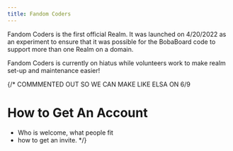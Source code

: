```yaml
---
title: Fandom Coders
---
```



Fandom Coders is the first official Realm. It was launched on 4/20/2022 as an
experiment to ensure that it was possible for the BobaBoard code to support more
than one Realm on a domain.

<Aside type="note">

Fandom Coders is currently on hiatus while volunteers work to make realm set-up
and maintenance easier!

</Aside>

{/* COMMMENTED OUT SO WE CAN MAKE LIKE ELSA ON 6/9

# How to Get An Account

- Who is welcome, what people fit
- how to get an invite. */}
